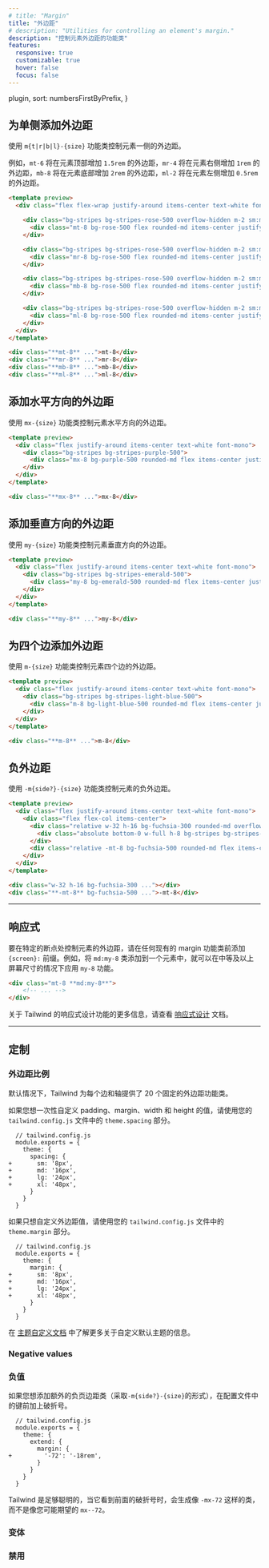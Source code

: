 ```yaml
---
# title: "Margin"
title: "外边距"
# description: "Utilities for controlling an element's margin."
description: "控制元素外边距的功能类"
features:
  responsive: true
  customizable: true
  hover: false
  focus: false
---
```



  plugin,
  sort: numbersFirstByPrefix,
}

<!-- ## Add margin to a single side -->
## 为单侧添加外边距

<!-- Control the margin on one side of an element using the `m{t|r|b|l}-{size}` utilities. -->
使用 `m{t|r|b|l}-{size}` 功能类控制元素一侧的外边距。

<!-- For example, `mt-6` would add `1.5rem` of margin to the top of an element, `mr-4` would add `1rem` of margin to the right of an element, `mb-8` would add `2rem` of margin to the bottom of an element, and `ml-2` would add `0.5rem` of margin to the left of an element. -->
例如，`mt-6` 将在元素顶部增加 `1.5rem` 的外边距，`mr-4` 将在元素右侧增加 `1rem` 的外边距，`mb-8` 将在元素底部增加 `2rem` 的外边距，`ml-2` 将在元素左侧增加 `0.5rem` 的外边距。

```html rose
<template preview>
  <div class="flex flex-wrap justify-around items-center text-white font-mono">

    <div class="bg-stripes bg-stripes-rose-500 overflow-hidden m-2 sm:m-0">
      <div class="mt-8 bg-rose-500 flex rounded-md items-center justify-center py-3 px-4">mt-8</div>
    </div>

    <div class="bg-stripes bg-stripes-rose-500 overflow-hidden m-2 sm:m-0">
      <div class="mr-8 bg-rose-500 flex rounded-md items-center justify-center py-3 px-4">mr-8</div>
    </div>

    <div class="bg-stripes bg-stripes-rose-500 overflow-hidden m-2 sm:m-0">
      <div class="mb-8 bg-rose-500 flex rounded-md items-center justify-center py-3 px-4">mb-8</div>
    </div>

    <div class="bg-stripes bg-stripes-rose-500 overflow-hidden m-2 sm:m-0">
      <div class="ml-8 bg-rose-500 flex rounded-md items-center justify-center py-3 px-4">ml-8</div>
    </div>
  </div>
</template>

<div class="**mt-8** ...">mt-8</div>
<div class="**mr-8** ...">mr-8</div>
<div class="**mb-8** ...">mb-8</div>
<div class="**ml-8** ...">ml-8</div>
```

<!-- ## Add horizontal margin -->
## 添加水平方向的外边距

<!-- Control the horizontal margin of an element using the `mx-{size}` utilities. -->
使用 `mx-{size}` 功能类控制元素水平方向的外边距。

```html purple
<template preview>
  <div class="flex justify-around items-center text-white font-mono">
    <div class="bg-stripes bg-stripes-purple-500">
      <div class="mx-8 bg-purple-500 rounded-md flex items-center justify-center py-3 px-4">mx-8</div>
    </div>
  </div>
</template>

<div class="**mx-8** ...">mx-8</div>
```

<!-- ## Add vertical margin -->
## 添加垂直方向的外边距

<!-- Control the vertical margin of an element using the `my-{size}` utilities. -->
使用 `my-{size}` 功能类控制元素垂直方向的外边距。

```html emerald
<template preview>
  <div class="flex justify-around items-center text-white font-mono">
    <div class="bg-stripes bg-stripes-emerald-500">
      <div class="my-8 bg-emerald-500 rounded-md flex items-center justify-center py-3 px-4">my-8</div>
    </div>
  </div>
</template>

<div class="**my-8** ...">my-8</div>
```

<!-- ## Add margin to all sides -->
## 为四个边添加外边距

<!-- Control the margin on all sides of an element using the `m-{size}` utilities. -->
使用 `m-{size}` 功能类控制元素四个边的外边距。

```html lightBlue
<template preview>
  <div class="flex justify-around items-center text-white font-mono">
    <div class="bg-stripes bg-stripes-light-blue-500">
      <div class="m-8 bg-light-blue-500 rounded-md flex items-center justify-center py-3 px-4">m-8</div>
    </div>
  </div>
</template>

<div class="**m-8** ...">m-8</div>
```

<!-- ## Negative margins -->
## 负外边距

<!-- Control the negative margin of an element using the `-m{side?}-{size}` utilities. -->
使用 `-m{side?}-{size}` 功能类控制元素的负外边距。

```html fuchsia
<template preview>
  <div class="flex justify-around items-center text-white font-mono">
    <div class="flex flex-col items-center">
      <div class="relative w-32 h-16 bg-fuchsia-300 rounded-md overflow-hidden">
        <div class="absolute bottom-0 w-full h-8 bg-stripes bg-stripes-red-900"></div>
      </div>
      <div class="relative -mt-8 bg-fuchsia-500 rounded-md flex items-center justify-center py-3 px-4">-mt-8</div>
    </div>
  </div>
</template>

<div class="w-32 h-16 bg-fuchsia-300 ..."></div>
<div class="**-mt-8** bg-fuchsia-500 ...">-mt-8</div>
```

---

<!-- ## Responsive -->
## 响应式

<!-- To control the margin of an element at a specific breakpoint, add a `{screen}:` prefix to any existing margin utility. For example, adding the class `md:my-8` to an element would apply the `my-8` utility at medium screen sizes and above. -->
要在特定的断点处控制元素的外边距，请在任何现有的 margin 功能类前添加 `{screen}:` 前缀。例如，将 `md:my-8` 类添加到一个元素中，就可以在中等及以上屏幕尺寸的情况下应用 `my-8` 功能。

```html
<div class="mt-8 **md:my-8**">
    <!-- ... -->
</div>
```

<!-- For more information about Tailwind's responsive design features, check out the [Responsive Design](/docs/responsive-design) documentation. -->
关于 Tailwind 的响应式设计功能的更多信息，请查看 [响应式设计](/docs/responsive-design) 文档。

---

<!-- ## Customizing -->
## 定制

<!-- ### Margin scale -->
### 外边距比例

<!-- By default Tailwind provides 20 margin utilities for each side and axis. -->
默认情况下，Tailwind 为每个边和轴提供了 20 个固定的外边距功能类。

<!-- If you'd like to customize these values for padding, margin, width, and height all at once, use the `theme.spacing` section of your `tailwind.config.js` file. -->
如果您想一次性自定义 padding、margin、width 和 height 的值，请使用您的 `tailwind.config.js` 文件中的 `theme.spacing` 部分。

```diff-js
  // tailwind.config.js
  module.exports = {
    theme: {
      spacing: {
+       sm: '8px',
+       md: '16px',
+       lg: '24px',
+       xl: '48px',
      }
    }
  }
```

<!-- To customize only the margin values, use the `theme.margin` section of your `tailwind.config.js` file. -->
如果只想自定义外边距值，请使用您的 `tailwind.config.js` 文件中的 `theme.margin` 部分。

```diff-js
  // tailwind.config.js
  module.exports = {
    theme: {
      margin: {
+       sm: '8px',
+       md: '16px',
+       lg: '24px',
+       xl: '48px',
      }
    }
  }
```

<!-- Learn more about customizing the default theme in the [theme customization documentation](/docs/theme#customizing-the-default-theme). -->
在 [主题自定义文档](/docs/theme#customizing-the-default-theme) 中了解更多关于自定义默认主题的信息。

### Negative values
### 负值

<!-- If you'd like to add additional negative margin classes (taking the form `-m{side?}-{size}`), prefix the keys in your config file with a dash: -->
如果您想添加额外的负页边距类（采取`-m{side?}-{size}`的形式），在配置文件中的键前加上破折号。

```diff-js
  // tailwind.config.js
  module.exports = {
    theme: {
      extend: {
        margin: {
+         '-72': '-18rem',
        }
      }
    }
  }
```

<!-- Tailwind is smart enough to generate classes like `-mx-72` when it sees the leading dash, not `mx--72` like you might expect. -->
Tailwind 是足够聪明的，当它看到前面的破折号时，会生成像 `-mx-72` 这样的类，而不是像您可能期望的 `mx--72`。

### 变体

<Variants plugin="margin" />

### 禁用

<Disabling plugin="margin" />

